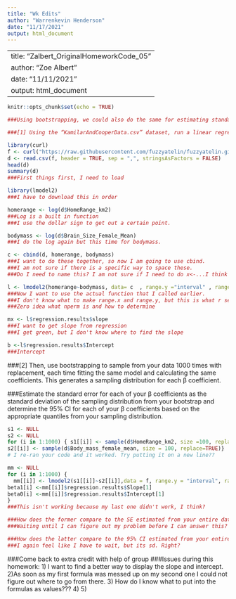 ```yaml
---
title: "Wk Edits"
author: "Warrenkevin Henderson"
date: "11/17/2021"
output: html_document
---
```


---
title: "Zalbert_OriginalHomeworkCode_05"
author: "Zoe Albert"
date: "11/11/2021"
output: html_document
---
```r
knitr::opts_chunk$set(echo = TRUE)
```

```r
###Using bootstrapping, we could also do the same for estimating standard errors and CIs around regression parameters, such as β coefficients.

###[1] Using the “KamilarAndCooperData.csv” dataset, run a linear regression looking at log(HomeRange_km2) in relation to log(Body_mass_female_mean) and report your β coeffiecients (slope and intercept).

library(curl)
f <- curl("https://raw.githubusercontent.com/fuzzyatelin/fuzzyatelin.github.io/master/AN588_Fall21/KamilarAndCooperData.csv")
d <- read.csv(f, header = TRUE, sep = ",", stringsAsFactors = FALSE)
head(d)
summary(d)
###First things first, I need to load 

library(lmodel2)
###I have to download this in order 

homerange <- log(d$HomeRange_km2)
###Log is a built in function
###I use the dollar sign to get out a certain point. 

bodymass <- log(d$Brain_Size_Female_Mean)
###I do the log again but this time for bodymass. 

c <- cbind(d, homerange, bodymass)
###I want to do these together, so now I am going to use cbind.
###I am not sure if there is a specific way to space these. 
###Do I need to name this? I am not sure if I need to do x<-...I think I need to for the formula, so I just named it c. 

l <- lmodel2(homerange~bodymass, data= c  , range.y ="interval" , range.x="relative"  , nperm=0)
###Now I want to use the actual function that I called earlier. 
###I don't know what to make range.x and range.y, but this is what r seems to want me to do.
###Zero idea what nperm is and how to determine

mx <- l$regression.results$slope
###I want to get slope from regression 
###I get green, but I don't know where to find the slope

b <-l$regression.results$Intercept
###Intercept 
```
###[2] Then, use bootstrapping to sample from your data 1000 times with replacement, each time fitting the same model and calculating the same coefficients. This generates a sampling distribution for each β coefficient.
 
###Estimate the standard error for each of your β coefficients as the standard deviation of the sampling distribution from your bootstrap and determine the 95% CI for each of your β coefficients based on the appropriate quantiles from your sampling distribution.
```r
s1 <- NULL
s2 <- NULL
for (i in 1:1000) { s1[[i]] <- sample(d$HomeRange_km2, size =100, replace=TRUE)
s2[[i]] <- sample(d$Body_mass_female_mean, size = 100, replace=TRUE)}
# I re-ran your code and it worked. Try putting it on a new line??

mm <- NULL
for (i in 1:1000) {
  mm[[i]] <- lmodel2(s1[[i]]~s2[[i]],data = f, range.y = "interval", range.x = "relative")
beta1[i] <-mm[[i]]$regression.results$Slope[1]
beta0[i] <-mm[[i]]$regression.results$Intercept[1]
}
###This isn't working because my last one didn't work, I think?

###How does the former compare to the SE estimated from your entire dataset using the formula for standard error implemented in lm()?
###Waiting until I can figure out my problem before I can answer this?

###How does the latter compare to the 95% CI estimated from your entire dataset?
###I again feel like I have to wait, but its sd. Right?
```

###Come back to extra credit with help of group
###Issues during this homework:
1) I want to find a better way to display the slope and intercept. 
2)As soon as my first formula was messed up on my second one I could not figure out where to go from there.
3) How do I know what to put into the formulas as values???
4)
5)